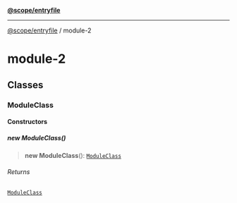 [**@scope/entryfile**](index.mdx)

***

[@scope/entryfile](modules.mdx) / module-2

# module-2

## Classes

### ModuleClass

#### Constructors

##### new ModuleClass()

> **new ModuleClass**(): [`ModuleClass`](module-2.mdx#moduleclass)

###### Returns

[`ModuleClass`](module-2.mdx#moduleclass)
